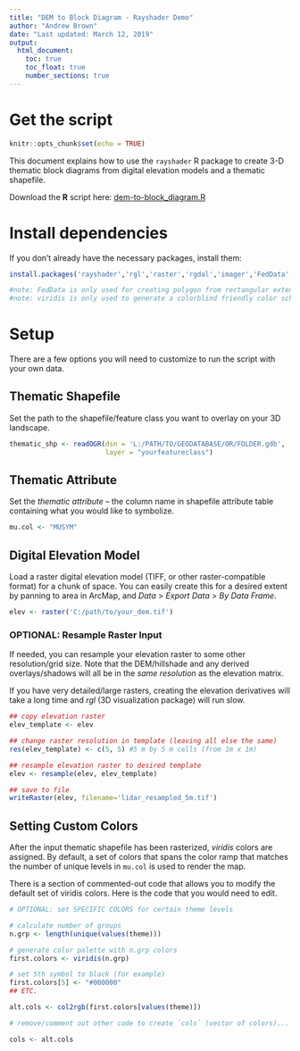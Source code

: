 ```yaml
---
title: "DEM to Block Diagram - Rayshader Demo"
author: "Andrew Brown"
date: "Last updated: March 12, 2019"
output: 
  html_document:
    toc: true
    toc_float: true
    number_sections: true
---
```


# Get the script

```r
knitr::opts_chunk$set(echo = TRUE)
```

This document explains how to use the `rayshader` R package to create 3-D thematic block diagrams from digital elevation models and a thematic shapefile.

Download the __R__ script here: [dem-to-block_diagram.R](dem-to-block_diagram.R)

# Install dependencies

If you don't already have the necessary packages, install them:
```r
install.packages('rayshader','rgl','raster','rgdal','imager','FedData','viridis')

#note: FedData is only used for creating polygon from rectangular extent
#note: viridis is only used to generate a colorblind friendly color scheme
```

# Setup

There are a few options you will need to customize to run the script with your own data.

## Thematic Shapefile

Set the path to the shapefile/feature class you want to overlay on your 3D landscape.

```r
thematic_shp <- readOGR(dsn = 'L:/PATH/TO/GEODATABASE/OR/FOLDER.gdb',
                        layer = "yourfeatureclass")
```

## Thematic Attribute
Set the _thematic attribute_ -- the column name in shapefile attribute table containing what you would like to symbolize. 

```r
mu.col <- "MUSYM"
```

## Digital Elevation Model
Load a raster digital elevation model (TIFF, or other raster-compatible format) for a chunk of space. You can easily create this for a desired extent by panning to area in ArcMap, and _Data_ > _Export Data_ > _By Data Frame_.

```r
elev <- raster('C:/path/to/your_dem.tif')
```

### OPTIONAL: Resample Raster Input

If needed, you can resample your elevation raster to some other resolution/grid size. Note that the DEM/hillshade and any derived overlays/shadows will all be in the _same resolution_ as the elevation matrix. 

If you have very detailed/large rasters, creating the elevation derivatives will take a long time and _rgl_ (3D visualization package) will run slow.

```r
## copy elevation raster
elev_template <- elev

## change raster resolution in template (leaving all else the same)
res(elev_template) <- c(5, 5) #5 m by 5 m cells (from 1m x 1m)

## resample elevation raster to desired template 
elev <- resample(elev, elev_template)

## save to file
writeRaster(elev, filename='lidar_resampled_5m.tif')
```

## Setting Custom Colors
After the input thematic shapefile has been rasterized, _viridis_ colors are assigned. By default, a set of colors that spans the color ramp that matches the number of unique levels in `mu.col` is used to render the map.

There is a section of commented-out code that allows you to modify the default set of viridis colors.  Here is the code that you would need to edit.

```r
# OPTIONAL: set SPECIFIC COLORS for certain theme levels

# calculate number of groups
n.grp <- length(unique(values(theme)))

# generate color palette with n.grp colors
first.colors <- viridis(n.grp)

# set 5th symbol to black (for example)
first.colors[5] <- "#000000" 
## ETC.

alt.cols <- col2rgb(first.colors[values(theme)])

# remove/comment out other code to create `cols` (vector of colors)...

cols <- alt.cols
```